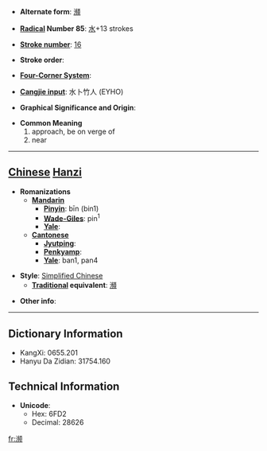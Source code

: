 * '''Alternate form''': [[瀕]]

* '''[[Wiktionary:Chinese radical index| Radical]] Number 85''': [[Wiktionary:Chinese radical index 水|水]]+13 strokes

* '''[[Wiktionary:Chinese total strokes index|Stroke number]]''': [[Wiktionary:Chinese total strokes index 16|16]]

* '''Stroke order''': 

* '''[[Wiktionary:Chinese four corner index|Four-Corner System]]''': 

* '''[[Wiktionary:Chinese Cangjie index|Cangjie input]]''': 水卜竹人 (EYHO)

* '''Graphical Significance and Origin''': 

* '''Common Meaning'''
*#approach, be on verge of
*# near


----

== [[Chinese]] [[Hanzi]] ==

* '''Romanizations'''
** '''[[Mandarin]]'''
*** '''[[Pinyin]]''': bīn (bin1)
*** '''[[Wade-Giles]]''': pin<sup>1</sup>
*** '''[[Yale]]''': 
** '''[[Cantonese]]'''
*** '''[[Jyutping]]''':
*** '''[[Penkyamp]]''': 
*** '''[[Yale]]''': ban1, pan4

* '''Style''': [[Simplified Chinese]] 
** '''[[Traditional Chinese|Traditional]] equivalent''': [[瀕]]

* '''Other info''': 

----

== Dictionary Information ==

* KangXi: 0655.201
* Hanyu Da Zidian: 31754.160

== Technical Information ==

* '''Unicode''':
** Hex: 6FD2
** Decimal: 28626

[[fr:濒]]